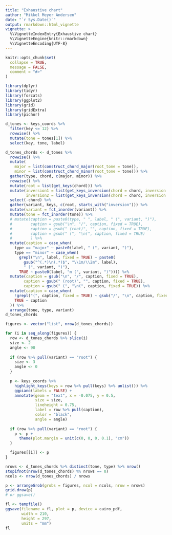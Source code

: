 ```yaml
---
title: "Exhaustive chart"
author: "Mikkel Meyer Andersen"
date: "`r Sys.Date()`"
output: rmarkdown::html_vignette
vignette: >
  %\VignetteIndexEntry{Exhaustive chart}
  %\VignetteEngine{knitr::rmarkdown}
  %\VignetteEncoding{UTF-8}
---
```


```r
knitr::opts_chunk$set(
  collapse = TRUE,
  message = FALSE,
  comment = "#>"
)
```

```r
library(dplyr)
library(tidyr)
library(forcats)
library(ggplot2)
library(grid)
library(gridExtra)
library(pichor)
```

```r
d_tones <- keys_coords %>% 
  filter(key <= 12) %>% 
  rowwise() %>% 
  mutate(tone = tones[1]) %>% 
  select(key, tone, label)
```

```r
d_tones_chords <- d_tones %>% 
  rowwise() %>% 
  mutate(
    major = list(construct_chord_major(root_tone = tone)),
    minor = list(construct_chord_minor(root_tone = tone))) %>% 
  gather(type, chord, c(major, minor)) %>% 
  rowwise() %>%
  mutate(root = list(get_keys(chord))) %>% 
  mutate(inversion1 = list(get_keys_inversion(chord = chord, inversion = 1)),
         inversion2 = list(get_keys_inversion(chord = chord, inversion = 2))) %>% 
  select(-chord) %>% 
  gather(variant, keys, c(root, starts_with("inversion"))) %>% 
  mutate(variant = fct_inorder(variant)) %>%
  mutate(tone = fct_inorder(tone)) %>% 
  # mutate(caption = paste0(type, " ", label, " (", variant, ")"),
  #        caption = gsub("\n", "/", caption, fixed = TRUE),
  #        caption = gsub(" (root)", "", caption, fixed = TRUE),
  #        caption = gsub(" (", "\n(", caption, fixed = TRUE)
  #        ) %>% 
  mutate(caption = case_when(
    type == "major" ~ paste0(label, " (", variant, ")"),
    type == "minor" ~ case_when(
      grepl("\n", label, fixed = TRUE) ~ paste0(
        gsub("^(.*)\n(.*)$", "\\1m/\\2m", label), 
        " (", variant, ")"),
      TRUE ~ paste0(label, "m (", variant, ")")))) %>% 
  mutate(caption = gsub("\n", "/", caption, fixed = TRUE),
        caption = gsub(" (root)", "", caption, fixed = TRUE),
        caption = gsub(" (", "\n(", caption, fixed = TRUE)) %>% 
  mutate(caption = case_when(
    !grepl("(", caption, fixed = TRUE) ~ gsub("/", "\n", caption, fixed = TRUE),
    TRUE ~ caption
  )) %>% 
  arrange(tone, type, variant)
d_tones_chords
```

```r
figures <- vector("list", nrow(d_tones_chords))

for (i in seq_along(figures)) {
  row <- d_tones_chords %>% slice(i)
  size <- 2
  angle <- 90
  
  if (row %>% pull(variant) == "root") {
    size <- 3
    angle <- 0
  }
    
  p <- keys_coords %>% 
    highlight_keys(keys = row %>% pull(keys) %>% unlist()) %>%
    ggpiano(labels = FALSE) + 
    annotate(geom = "text", x = -0.075, y = 0.5, 
             size = size,
             lineheight = 0.75,
             label = row %>% pull(caption),
             color = "black",
             angle = angle)
  
  if (row %>% pull(variant) == "root") {
    p <- p + 
      theme(plot.margin = unit(c(0, 0, 0, 0.1), "cm"))
  }

  figures[[i]] <- p
}
```

```r
nrows <- d_tones_chords %>% distinct(tone, type) %>% nrow()
stopifnot(nrow(d_tones_chords) %% nrows == 0)
ncols <- nrow(d_tones_chords) / nrows
```

```r
p <- arrangeGrob(grobs = figures, ncol = ncols, nrow = nrows)
grid.draw(p)
# or ggsave()
```


```r
fl <- tempfile()
ggsave(filename = fl, plot = p, device = cairo_pdf, 
       width = 210, 
       height = 297,
       units = "mm")
fl
```

